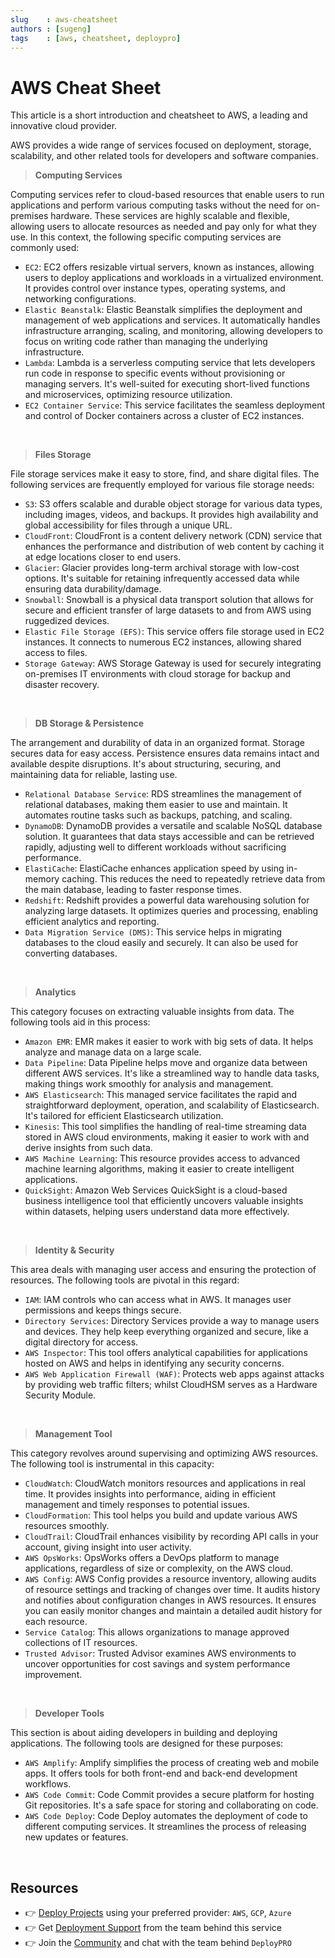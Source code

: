 ```yaml
---
slug    : aws-cheatsheet
authors : [sugeng]
tags    : [aws, cheatsheet, deploypro]
---
```

# AWS Cheat Sheet 

This article is a short introduction and cheatsheet to AWS, a leading and innovative cloud provider. 

AWS provides a wide range of services focused on deployment, storage, scalability, and other related tools for developers and software companies. 

<!--truncate-->

> **Computing Services** 

Computing services refer to cloud-based resources that enable users to run applications and perform various computing tasks without the need for on-premises hardware. 
These services are highly scalable and flexible, allowing users to allocate resources as needed and pay only for what they use. In this context, the following specific computing services are commonly used:

- `EC2`: EC2 offers resizable virtual servers, known as instances, allowing users to deploy applications and workloads in a virtualized environment. It provides control over instance types, operating systems, and networking configurations.
- `Elastic Beanstalk`: Elastic Beanstalk simplifies the deployment and management of web applications and services. It automatically handles infrastructure arranging, scaling, and monitoring, allowing developers to focus on writing code rather than managing the underlying infrastructure.
- `Lambda`: Lambda is a serverless computing service that lets developers run code in response to specific events without provisioning or managing servers. It's well-suited for executing short-lived functions and microservices, optimizing resource utilization.
- `EC2 Container Service`: This service facilitates the seamless deployment and control of Docker containers across a cluster of EC2 instances.

<br />

> **Files Storage**

File storage services make it easy to store, find, and share digital files. The following services are frequently employed for various file storage needs:

- `S3`: S3 offers scalable and durable object storage for various data types, including images, videos, and backups. It provides high availability and global accessibility for files through a unique URL.
- `CloudFront`: CloudFront is a content delivery network (CDN) service that enhances the performance and distribution of web content by caching it at edge locations closer to end users.
- `Glacier`: Glacier provides long-term archival storage with low-cost options. It's suitable for retaining infrequently accessed data while ensuring data durability/damage.
- `Snowball`: Snowball is a physical data transport solution that allows for secure and efficient transfer of large datasets to and from AWS using ruggedized devices.
- `Elastic File Storage (EFS)`: This service offers file storage used in EC2 instances. It connects to numerous EC2 instances, allowing shared access to files.
- `Storage Gateway`: AWS Storage Gateway is used for securely integrating on-premises IT environments with cloud storage for backup and disaster recovery.

<br />

> **DB Storage & Persistence**

The arrangement and durability of data in an organized format. 
Storage secures data for easy access. Persistence ensures data remains intact and available despite disruptions. It's about structuring, securing, and maintaining data for reliable, lasting use.

- `Relational Database Service`: RDS streamlines the management of relational databases, making them easier to use and maintain. It automates routine tasks such as backups, patching, and scaling.
- `DynamoDB`: DynamoDB provides a versatile and scalable NoSQL database solution. It guarantees that data stays accessible and can be retrieved rapidly, adjusting well to different workloads without sacrificing performance.
- `ElastiCache`: ElastiCache enhances application speed by using in-memory caching. This reduces the need to repeatedly retrieve data from the main database, leading to faster response times.
- `Redshift`: Redshift provides a powerful data warehousing solution for analyzing large datasets. It optimizes queries and processing, enabling efficient analytics and reporting.
- `Data Migration Service (DMS)`: This service helps in migrating databases to the cloud easily and securely. It can also be used for converting databases.

<br />

> **Analytics**

This category focuses on extracting valuable insights from data. The following tools aid in this process:

- `Amazon EMR`: EMR makes it easier to work with big sets of data. It helps analyze and manage data on a large scale.
- `Data Pipeline`: Data Pipeline helps move and organize data between different AWS services. It's like a streamlined way to handle data tasks, making things work smoothly for analysis and management.
- `AWS Elasticsearch`: This managed service facilitates the rapid and straightforward deployment, operation, and scalability of Elasticsearch. It's tailored for efficient Elasticsearch utilization.
- `Kinesis`: This tool simplifies the handling of real-time streaming data stored in AWS cloud environments, making it easier to work with and derive insights from such data.
- `AWS Machine Learning`: This resource provides access to advanced machine learning algorithms, making it easier to create intelligent applications.
- `QuickSight`: Amazon Web Services QuickSight is a cloud-based business intelligence tool that efficiently uncovers valuable insights within datasets, helping users understand data more effectively.

<br />

> **Identity & Security**

This area deals with managing user access and ensuring the protection of resources. The following tools are pivotal in this regard:

- `IAM`: IAM controls who can access what in AWS. It manages user permissions and keeps things secure.
- `Directory Services`: Directory Services provide a way to manage users and devices. They help keep everything organized and secure, like a digital directory for access.
- `AWS Inspector`: This tool offers analytical capabilities for applications hosted on AWS and helps in identifying any security concerns.
- `AWS Web Application Firewall (WAF)`: Protects web apps against attacks by providing web traffic filters; whilst CloudHSM serves as a Hardware Security Module.

<br />

> **Management Tool**

This category revolves around supervising and optimizing AWS resources. The following tool is instrumental in this capacity:

- `CloudWatch`: CloudWatch monitors resources and applications in real time. It provides insights into performance, aiding in efficient management and timely responses to potential issues.
- `CloudFormation`: This tool helps you build and update various AWS resources smoothly.
- `CloudTrail`: CloudTrail enhances visibility by recording API calls in your account, giving insight into user activity.
- `AWS OpsWorks`: OpsWorks offers a DevOps platform to manage applications, regardless of size or complexity, on the AWS cloud.
- `AWS Config`: AWS Config provides a resource inventory, allowing audits of resource settings and tracking of changes over time. It audits history and notifies about configuration changes in AWS resources. It ensures you can easily monitor changes and maintain a detailed audit history for each resource.
- `Service Catalog`: This allows organizations to manage approved collections of IT resources.
- `Trusted Advisor`: Trusted Advisor examines AWS environments to uncover opportunities for cost savings and system performance improvement.

<br />

> **Developer Tools**

This section is about aiding developers in building and deploying applications. The following tools are designed for these purposes:

- `AWS Amplify`: Amplify simplifies the process of creating web and mobile apps. It offers tools for both front-end and back-end development workflows.
- `AWS Code Commit`: Code Commit provides a secure platform for hosting Git repositories. It's a safe space for storing and collaborating on code.
- `AWS Code Deploy`: Code Deploy automates the deployment of code to different computing services. It streamlines the process of releasing new updates or features.

<br />

## Resources

- 👉 [Deploy Projects](https://deploypro.dev/) using your preferred provider: `AWS`, `GCP`, `Azure`
- 👉 Get [Deployment Support](https://deploypro.dev/support/) from the team behind this service
- 👉 Join the [Community](https://discord.gg/qQhjQZhnur) and chat with the team behind `DeployPRO`
